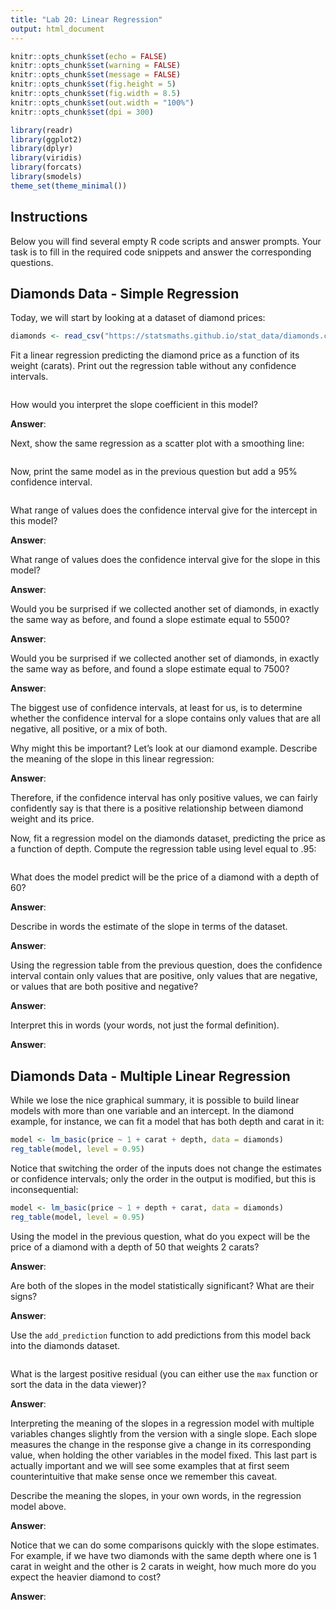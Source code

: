 ```yaml
---
title: "Lab 20: Linear Regression"
output: html_document
---
```


```r
knitr::opts_chunk$set(echo = FALSE)
knitr::opts_chunk$set(warning = FALSE)
knitr::opts_chunk$set(message = FALSE)
knitr::opts_chunk$set(fig.height = 5)
knitr::opts_chunk$set(fig.width = 8.5)
knitr::opts_chunk$set(out.width = "100%")
knitr::opts_chunk$set(dpi = 300)

library(readr)
library(ggplot2)
library(dplyr)
library(viridis)
library(forcats)
library(smodels)
theme_set(theme_minimal())
```

## Instructions

Below you will find several empty R code scripts and answer prompts. Your task
is to fill in the required code snippets and answer the corresponding
questions.

## Diamonds Data - Simple Regression

Today, we will start by looking at a dataset of diamond prices:

```r
diamonds <- read_csv("https://statsmaths.github.io/stat_data/diamonds.csv")
```

Fit a linear regression predicting the diamond price as a function of
its weight (carats). Print out the regression table without any confidence
intervals.

```r

```

How would you interpret the slope coefficient in this model?

**Answer**:


Next, show the same regression as a scatter plot with a smoothing line:

```r

```

Now, print the same model as in the previous question but add a 95%
confidence interval.

```r

```

What range of values does the confidence interval give for the intercept
in this model?

**Answer**:

What range of values does the confidence interval give for the slope
in this model?

**Answer**:

Would you be surprised if we collected another set of diamonds, in exactly the
same way as before, and found a slope estimate equal to 5500?

**Answer**:

Would you be surprised if we collected another set of diamonds, in exactly the
same way as before, and found a slope estimate equal to 7500?

**Answer**:

The biggest use of confidence intervals, at least for us, is to
determine whether the confidence interval for a slope contains only values
that are all negative, all positive, or a mix of both.

Why might this be important? Let's look at our diamond example. Describe the
meaning of the slope in this linear regression:

**Answer**:

Therefore, if the confidence interval has only positive values, we can
fairly confidently say is that there is a positive relationship between
diamond weight and its price.

Now, fit a regression model on the diamonds dataset, predicting the price as
a function of depth. Compute the regression table using level equal to .95:

```r

```

What does the model predict will be the price of a diamond with a depth of
60?

**Answer**:

Describe in words the estimate of the slope in terms of the dataset.

**Answer**:

Using the regression table from the previous question, does the
confidence interval contain only values that are positive, only values that
are negative, or values that are both positive and negative?

**Answer**:

Interpret this in words (your words, not just the formal definition).

**Answer**:

## Diamonds Data - Multiple Linear Regression

While we lose the nice graphical summary, it is possible to build linear
models with more than one variable and an intercept. In the diamond example,
for instance, we can fit a model that has both depth and carat in it:

```r
model <- lm_basic(price ~ 1 + carat + depth, data = diamonds)
reg_table(model, level = 0.95)
```

Notice that switching the order of the inputs does not change the estimates
or confidence intervals; only the order in the output is modified, but this
is inconsequential:

```r
model <- lm_basic(price ~ 1 + depth + carat, data = diamonds)
reg_table(model, level = 0.95)
```

Using the model in the previous question, what do you expect will be the
price of a diamond with a depth of 50 that weights 2 carats?

**Answer**:

Are both of the slopes in the model statistically significant? What are
their signs?

**Answer**:

Use the `add_prediction` function to add predictions from this model
back into the diamonds dataset.

```r

```

What is the largest positive residual (you can either use the `max` function
or sort the data in the data viewer)?

**Answer**:

Interpreting the meaning of the slopes in a regression model with
multiple variables changes slightly from the version with a single slope.
Each slope measures the change in the response give a change in its
corresponding value, when holding the other variables in the model fixed.
This last part is actually important and we will see some examples that at
first seem counterintuitive that make sense once we remember this caveat.

Describe the meaning the slopes, in your own words, in the regression model
above.

**Answer**:

Notice that we can do some comparisons quickly with the slope estimates.
For example, if we have two diamonds with the same depth where one is 1
carat in weight and the other is 2 carats in weight, how much more do you
expect the heavier diamond to cost?

**Answer**:


